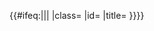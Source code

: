 {{#ifeq:{{NAMESPACE}}|{{ns:0}}|{{FormattingError|Template:Strongbad is only for use in template documentation, guidelines and other Wikipedia-internal purposes. Do not use it in actual articles.}}|{{strong|1={{{1}}}|style=color:red;{{#if:{{{style}}}|{{{style}}}}} |class={{{class|}}} |id={{{id|}}} |title={{{title|}}} }}}}<noinclude>
{{documentation}}
<!-- Add cats and interwikis to the /doc subpage, not here! -->
</noinclude>